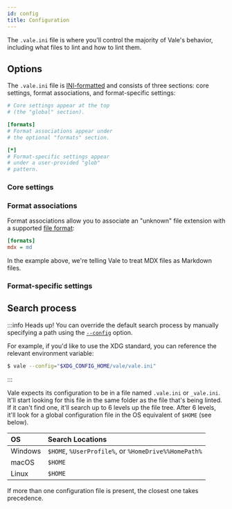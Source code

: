 ```yaml
---
id: config
title: Configuration
---
```



The `.vale.ini` file is where you'll control the majority of Vale's behavior,
including what files to lint and how to lint them.

## Options

The `.vale.ini` file is [INI-formatted](https://ini.unknwon.io/docs/intro) and
consists of three sections: core settings, format associations, and
format-specific settings:

```ini title=".vale.ini"
# Core settings appear at the top
# (the "global" section).

[formats]
# Format associations appear under
# the optional "formats" section.

[*]
# Format-specific settings appear
# under a user-provided "glob"
# pattern.
```

### Core settings

<Core />

### Format associations

Format associations allow you to associate an "unknown" file extension with
a supported [file format](scoping):

```ini
[formats]
mdx = md
```

In the example above, we're telling Vale to treat MDX files as Markdown files.

### Format-specific settings

<Syntax />

## Search process

:::info Heads up!
You can override the default search process by manually specifying a path using
the [`--config`](/vale/cli#--config) option.

For example, if you'd like to use the XDG standard, you can reference the
relevant environment variable:

```bash
$ vale --config="$XDG_CONFIG_HOME/vale/vale.ini"
```

:::

Vale expects its configuration to be in a file named `.vale.ini` or `_vale.ini`.
It'll start looking for this file in the same folder as the file that's
being linted. If it can't find one, it'll search up to 6 levels up the
file tree. After 6 levels, it'll look for a global configuration file in the OS equivalent of `$HOME` \(see below\).

| OS      | Search Locations                                     |
| :------ | :--------------------------------------------------- |
| Windows | `$HOME`, `%UserProfile%`, or `%HomeDrive%%HomePath%` |
| macOS   | `$HOME`                                              |
| Linux   | `$HOME`                                              |

If more than one configuration file is present, the closest one takes precedence.
